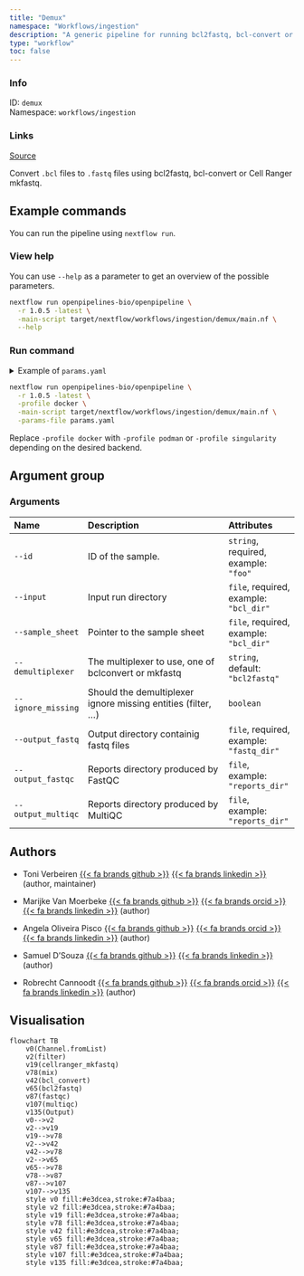 ```yaml
---
title: "Demux"
namespace: "Workflows/ingestion"
description: "A generic pipeline for running bcl2fastq, bcl-convert or Cell Ranger mkfastq."
type: "workflow"
toc: false
---
```


::: {.column-margin}

### Info

ID: `demux`  
Namespace: `workflows/ingestion`

### Links
[Source](https://github.com/openpipelines-bio/openpipeline/blob/1.0.5/src/workflows/ingestion/demux/config.vsh.yaml){.btn-action .btn-sm .btn-info .btn role="button"}

:::

Convert `.bcl` files to `.fastq` files using bcl2fastq, bcl-convert or Cell Ranger mkfastq.


## Example commands

You can run the pipeline using `nextflow run`.

### View help

You can use `--help` as a parameter to get an overview of the possible parameters.

```bash
nextflow run openpipelines-bio/openpipeline \
  -r 1.0.5 -latest \
  -main-script target/nextflow/workflows/ingestion/demux/main.nf \
  --help
```

### Run command

<details>
<summary>Example of `params.yaml`</summary>
```yaml
# Arguments
id: # please fill in - example: "foo"
input: # please fill in - example: "bcl_dir"
sample_sheet: # please fill in - example: "bcl_dir"
demultiplexer: "bcl2fastq"
# ignore_missing: true
# output_fastq: "$id.$key.output_fastq.output_fastq"
# output_fastqc: "$id.$key.output_fastqc.output_fastqc"
# output_multiqc: "$id.$key.output_multiqc.output_multiqc"

# Nextflow input-output arguments
publish_dir: # please fill in - example: "output/"
# param_list: "my_params.yaml"
```
</details>

```bash
nextflow run openpipelines-bio/openpipeline \
  -r 1.0.5 -latest \
  -profile docker \
  -main-script target/nextflow/workflows/ingestion/demux/main.nf \
  -params-file params.yaml
```

:::{.callout-note}
Replace `-profile docker` with `-profile podman` or `-profile singularity` depending on the desired backend.
:::

## Argument group

### Arguments

|Name               |Description                                                    |Attributes                               |
|:----------|:--------------------------------------------------|:--------------------|
|`--id`             |ID of the sample.                                              |`string`, required, example: `"foo"`     |
|`--input`          |Input run directory                                            |`file`, required, example: `"bcl_dir"`   |
|`--sample_sheet`   |Pointer to the sample sheet                                    |`file`, required, example: `"bcl_dir"`   |
|`--demultiplexer`  |The multiplexer to use, one of bclconvert or mkfastq           |`string`, default: `"bcl2fastq"`         |
|`--ignore_missing` |Should the demultiplexer ignore missing entities (filter, ...) |`boolean`                                |
|`--output_fastq`   |Output directory containig fastq files                         |`file`, required, example: `"fastq_dir"` |
|`--output_fastqc`  |Reports directory produced by FastQC                           |`file`, example: `"reports_dir"`         |
|`--output_multiqc` |Reports directory produced by MultiQC                          |`file`, example: `"reports_dir"`         |

## Authors


  * Toni Verbeiren [{{< fa brands github >}}](https://github.com/tverbeiren) [{{< fa brands linkedin >}}](https://linkedin.com/in/verbeiren) (author, maintainer)

  * Marijke Van Moerbeke [{{< fa brands github >}}](https://github.com/mvanmoerbeke) [{{< fa brands orcid >}}](https://orcid.org/0000-0002-3097-5621) [{{< fa brands linkedin >}}](https://linkedin.com/in/marijke-van-moerbeke-84303a34) (author)

  * Angela Oliveira Pisco [{{< fa brands github >}}](https://github.com/aopisco) [{{< fa brands orcid >}}](https://orcid.org/0000-0003-0142-2355) [{{< fa brands linkedin >}}](https://linkedin.com/in/aopisco) (author)

  * Samuel D'Souza [{{< fa brands github >}}](https://github.com/srdsam) [{{< fa brands linkedin >}}](https://linkedin.com/in/samuel-d-souza-887023150/) (author)

  * Robrecht Cannoodt [{{< fa brands github >}}](https://github.com/rcannood) [{{< fa brands orcid >}}](https://orcid.org/0000-0003-3641-729X) [{{< fa brands linkedin >}}](https://linkedin.com/in/robrechtcannoodt) (author)

## Visualisation

```mermaid
flowchart TB
    v0(Channel.fromList)
    v2(filter)
    v19(cellranger_mkfastq)
    v78(mix)
    v42(bcl_convert)
    v65(bcl2fastq)
    v87(fastqc)
    v107(multiqc)
    v135(Output)
    v0-->v2
    v2-->v19
    v19-->v78
    v2-->v42
    v42-->v78
    v2-->v65
    v65-->v78
    v78-->v87
    v87-->v107
    v107-->v135
    style v0 fill:#e3dcea,stroke:#7a4baa;
    style v2 fill:#e3dcea,stroke:#7a4baa;
    style v19 fill:#e3dcea,stroke:#7a4baa;
    style v78 fill:#e3dcea,stroke:#7a4baa;
    style v42 fill:#e3dcea,stroke:#7a4baa;
    style v65 fill:#e3dcea,stroke:#7a4baa;
    style v87 fill:#e3dcea,stroke:#7a4baa;
    style v107 fill:#e3dcea,stroke:#7a4baa;
    style v135 fill:#e3dcea,stroke:#7a4baa;

```

